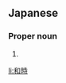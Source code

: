 ==Japanese==
{{ja-kanjitab|かず|とき}}

===Proper noun===
{{ja-pos|かずとき|proper}}

# {{given name|male|lang=ja|sort=かずとき}}

[[li:和時]]